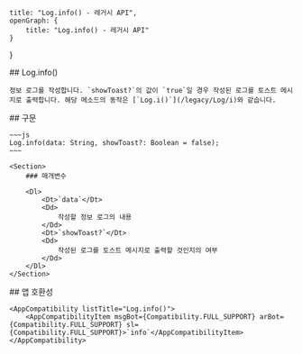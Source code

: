 
    title: "Log.info() - 레거시 API",
    openGraph: {
        title: "Log.info() - 레거시 API"
    }
}

<Section>
    ## Log.info()

    정보 로그를 작성합니다. `showToast?`의 값이 `true`일 경우 작성된 로그를 토스트 메시지로 출력합니다. 해당 메소드의 동작은 [`Log.i()`](/legacy/Log/i)와 같습니다.
</Section>
<Section>
    ## 구문

    ~~~js
    Log.info(data: String, showToast?: Boolean = false);
    ~~~

    <Section>
        ### 매개변수

        <Dl>
            <Dt>`data`</Dt>
            <Dd>
                작성할 정보 로그의 내용
            </Dd>
            <Dt>`showToast?`</Dt>
            <Dd>
                작성된 로그를 토스트 메시지로 출력할 것인지의 여부
            </Dd>
        </Dl>
    </Section>
</Section>
<Section>
    ## 앱 호환성

    <AppCompatibility listTitle="Log.info()">
        <AppCompatibilityItem msgBot={Compatibility.FULL_SUPPORT} arBot={Compatibility.FULL_SUPPORT} sl={Compatibility.FULL_SUPPORT}>`info`</AppCompatibilityItem>
    </AppCompatibility>
</Section>